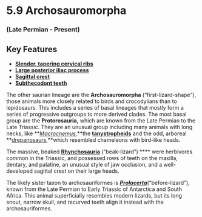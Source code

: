 # 5.9 Archosauromorpha


### (Late Permian - Present)


## Key Features



*   **[Slender, tapering cervical ribs](#50_allosaurusneck)**
*   **[Large posterior iliac process ](#340_prestosuchuswhole)**
*   **[Sagittal crest](#344_rhynchosaurusarticepsskull)**
*   **[Subthecodont teeth](#177_pythonamethystinusskull)**

The other saurian lineage are the **Archosauromorpha** (“first-lizard-shape”), those animals more closely related to birds and crocodylians than to lepidosaurs. This includes a series of basal lineages that mostly form a series of progressive outgroups to more derived clades. The most basal group are the **Protorosauria,**  which are known from the Late Permian to the Late Triassic. They are an unusual group including many animals with long necks, like **_[Macrocnemus](#341_macrocnemuswhole),_**the **[tanystropheids](#342_tanystropheuswhole)** and the odd, arboreal **[drepanosaurs](#343_megalancosauruspreonensiswhole),**which resembled chameleons with bird-like heads.

The massive, beaked **[Rhynchosauria](#344_rhynchosaurusarticepsskull)** (“beak-lizard”) **** were herbivores common in the Triassic, and possessed rows of teeth on the maxilla, dentary, and palatine, an unusual style of jaw occlusion, and a well-developed sagittal crest on their large heads.

The likely sister taxon to archosauriformes is **_[Prolacerta](#345_prolacertabroomiskull)_**(“before-lizard”), known from the Late Permian to Early Triassic of Antarctica and South Africa. This animal superficially resembles modern lizards, but its long snout, narrow skull, and recurved teeth align it instead with the archosauriformes.
